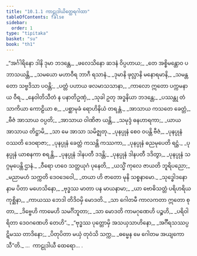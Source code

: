 ```yaml
---
title: "10.1.1 ကာဠုဒါယိတ္ထေရဂါထာ"
tableOfContents: false
sidebar:
  order: 1
type: "tipitaka"
basket: "su"
book: "th1"
---
```



<DynamicBreadcrumb />

<Division number="527" book="th1" e="ch" v="19" p="300">

<Paragraph number="830" type="verses" book="th1">
_“အင်္ဂါရိနော ဒါနိ ဒုမာ ဘဒန္တေ,_  
_ဖလေသိနော ဆဒနံ ဝိပ္ပဟာယ;_  
_တေ အစ္စိမန္တောဝ ပဘာသယန္တိ,_  
_သမယော မဟာဝီရ ဘာဂီ ရသာနံ._  

</Paragraph>

</Division>
<Division number="528" book="th1" e="ch" v="19" p="300">

<Paragraph number="831" type="verses" book="th1">
_ဒုမာနိ ဖုလ္လာနိ မနောရမာနိ,_  
_သမန္တတော သဗ္ဗဒိသာ ပဝန္တိ;_  
_ပတ္တံ ပဟာယ ဖလမာသသာနာ,_  
_ကာလော ဣတော ပက္ကမနာယ ဝီရ._  

</Paragraph>

</Division>
<Division number="529" book="th1" e="ch" v="19" p="300">

<Paragraph number="832" type="verses" book="th1">
_နေဝါတိသီတံ န ပနာတိဥဏှံ,_  
_သုခါ ဥတု အဒ္ဓနိယာ ဘဒန္တေ;_  
_ပဿန္တု တံ သာကိယာ ကောဠိယာ စ,_  
_ပစ္ဆာမုခံ ရောဟိနိယံ တရန္တံ._  

</Paragraph>

</Division>
<Division number="530" book="th1" e="ch" v="19" p="300">

<Paragraph number="833" type="verses" book="th1">
_အာသာယ ကသတေ ခေတ္တံ,_  
_ဗီဇံ အာသာယ ဝပ္ပတိ;_  
_အာသာယ ဝါဏိဇာ ယန္တိ,_  
_သမုဒ္ဒံ ဓနဟာရကာ;_  
_ယာယ အာသာယ တိဋ္ဌာမိ,_  
_သာ မေ အာသာ သမိဇ္ဈတု._  

</Paragraph>

</Division>
<Division number="531" book="th1" e="ch" v="19" p="300">

<Paragraph number="834" type="verses" book="th1">
_ပုနပ္ပုနံ စေဝ ဝပန္တိ ဗီဇံ,_  
_ပုနပ္ပုနံ ဝဿတိ ဒေဝရာဇာ;_  
_ပုနပ္ပုနံ ခေတ္တံ ကသန္တိ ကဿကာ,_  
_ပုနပ္ပုနံ ဓညမုပေတိ ရဋ္ဌံ._  

</Paragraph>

</Division>
<Division number="532" book="th1" e="ch" v="19" p="300">

<Paragraph number="835" type="verses" book="th1">
_ပုနပ္ပုနံ ယာစနကာ စရန္တိ,_  
_ပုနပ္ပုနံ ဒါနပတီ ဒဒန္တိ;_  
_ပုနပ္ပုနံ ဒါနပတီ ဒဒိတွာ,_  
_ပုနပ္ပုနံ သဂ္ဂမုပေန္တိ ဌာနံ._  

</Paragraph>

</Division>
<Division number="533" book="th1" e="ch" v="19" p="300">

<Paragraph number="836" type="verses" book="th1">
_ဝီရော ဟဝေ သတ္တယုဂံ ပုနေတိ,_  
_ယသ္မိံ ကုလေ ဇာယတိ ဘူရိပညော;_  
_မညာမဟံ သက္ကတိ ဒေဝဒေဝေါ,_  
_တယာ ဟိ ဇာတော မုနိ သစ္စနာမော._  

</Paragraph>

</Division>
<Division number="534" book="th1" e="ch" v="19" p="301">

<Paragraph number="837" type="verses" book="th1">
_သုဒ္ဓေါဒနော နာမ ပိတာ မဟေသိနော,_  
_ဗုဒ္ဓဿ မာတာ ပန မာယနာမာ;_  
_ယာ ဗောဓိသတ္တံ ပရိဟရိယ ကုစ္ဆိနာ,_  
_ကာယဿ ဘေဒါ တိဒိဝမှိ မောဒတိ._  

</Paragraph>

</Division>
<Division number="535" book="th1" e="ch" v="19" p="301">

<Paragraph number="838" type="verses" book="th1">
_သာ ဂေါတမီ ကာလကတာ ဣတော စုတာ,_  
_ဒိဗ္ဗေဟိ ကာမေဟိ သမင်္ဂိဘူတာ;_  
_သာ မောဒတိ ကာမဂုဏေဟိ ပဉ္စဟိ,_  
_ပရိဝါရိတာ ဒေဝဂဏေဟိ တေဟိ”._  

</Paragraph>

</Division>
<Division number="536" book="th1" e="ch" v="19" p="301">

<Paragraph number="839" type="verses" book="th1">
_“ဗုဒ္ဓဿ ပုတ္တောမှိ အသယှသာဟိနော,_  
_အင်္ဂီရသဿပ္ပဋိမဿ တာဒိနော;_  
_ပိတုပိတာ မယှံ တုဝံသိ သက္က,_  
_ဓမ္မေန မေ ဂေါတမ အယျကောသီ”တိ._  


</Paragraph>
</Division>

<Paragraph number="840" type="center" book="th1">
…  ကာဠုဒါယီ ထေရော… .
</Paragraph>